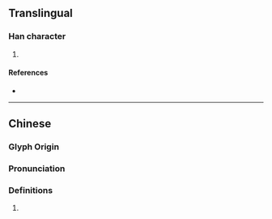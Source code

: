 {{character info/new}}
==Translingual==

===Han character===
{{Han char|rn=96|rad=玉|as=09|sn=13|four=13150|canj=MGIHR|ids=⿰𤣩咸}}

# {{defn|Han|sort=玉09}}

====References====
* {{Han ref|kx=0737.030|dkj=21105|dj=1148.060|hdz=21125.140|uh=744A|ud=29770|bh=DEB2|bd=57010}}

----

==Chinese==
{{zh-forms}}

===Glyph Origin===
{{Han etym}}

===Pronunciation===
{{zh-pron
|m=jiān
|c=zam1
|mc=y
|oc=y
|ma=
|cat=
}}

===Definitions===
{{zh-hanzi}}

# {{defn|lang=zh}}